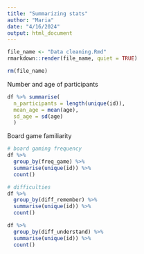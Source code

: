 ```yaml
---
title: "Summarizing stats"
author: "Maria"
date: "4/16/2024"
output: html_document
---
```


```r

file_name <- "Data cleaning.Rmd"
rmarkdown::render(file_name, quiet = TRUE)

rm(file_name)
```

Number and age of participants

```r
df %>% summarise(
  n_participants = length(unique(id)),
  mean_age = mean(age),
  sd_age = sd(age)
  )

```

Board game familiarity

```r
# board gaming frequency
df %>%
  group_by(freq_game) %>% 
  summarise(unique(id)) %>% 
  count()

# difficulties 
df %>%
  group_by(diff_remember) %>% 
  summarise(unique(id)) %>% 
  count()

df %>%
  group_by(diff_understand) %>% 
  summarise(unique(id)) %>% 
  count()

```


